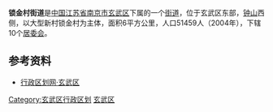 '''锁金村街道'''是[[中国|中国]][[江苏省|江苏省]][[南京市|南京市]][[玄武区|玄武区]]下属的一个[[街道办事处|街道]]，位于玄武区东部，[[紫金山|钟山]]西侧，以大型新村锁金村为主体，面积6平方公里，人口51459人（2004年），下辖10个[[居委会|居委会]]。

==参考资料==
*[https://web.archive.org/web/20090603203647/http://www.xzqh.org/quhua/32js/0102xw.htm 行政区划网·玄武区]

{{Nanjing stub}}
{{南京市玄武区行政区划}}

[[Category:玄武区行政区划|Category:玄武区行政区划]]
[[Category:南京市街道|玄武区]]